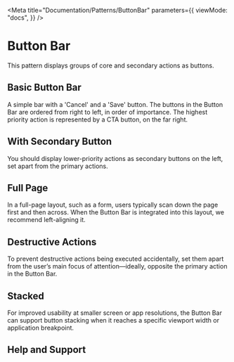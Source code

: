 
<Meta
  title="Documentation/Patterns/ButtonBar"
  parameters={{
    viewMode: "docs",
  }}
/>

# Button Bar

This pattern displays groups of core and secondary actions as buttons.

## Basic Button Bar

A simple bar with a 'Cancel' and a 'Save' button. The buttons in the Button Bar are ordered from right to left, in order of importance. The highest priority action is represented by a CTA button, on the far right.

<Canvas>
  <Story id="patterns-button-bar--button-bar" />
</Canvas>

## With Secondary Button

You should display lower-priority actions as secondary buttons on the left, set apart from the primary actions.

<Canvas>
  <Story id="patterns-button-bar--with-secondary" />
</Canvas>

## Full Page

In a full-page layout, such as a form, users typically scan down the page first and then across. When the Button Bar is integrated into this layout, we recommend left-aligning it.

<Canvas>
  <Story id="patterns-button-bar--full-page" />
</Canvas>

## Destructive Actions

To prevent destructive actions being executed accidentally, set them apart from the user’s main focus of attention—ideally, opposite the primary action in the Button Bar.

<Canvas>
  <Story id="patterns-button-bar--destructive-actions" />
</Canvas>

## Stacked

For improved usability at smaller screen or app resolutions, the Button Bar can support button stacking when it reaches a specific viewport width or application breakpoint.

<Canvas>
  <Story id="patterns-button-bar--stacked" />
</Canvas>

## Help and Support

<HelpAndSupport />
